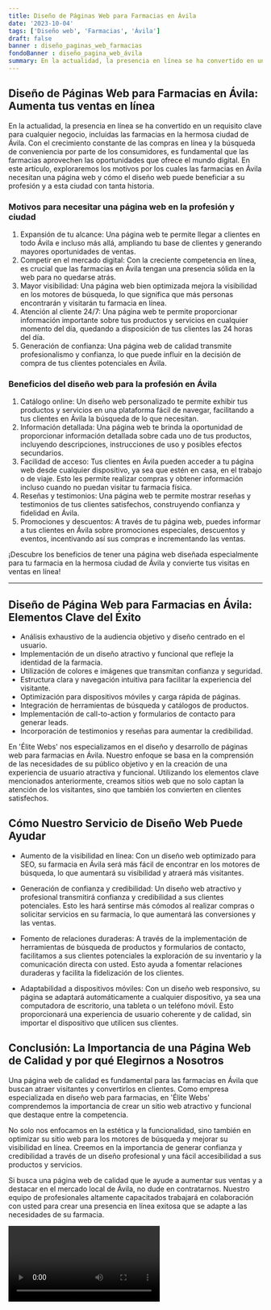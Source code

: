 ```yaml
---
title: Diseño de Páginas Web para Farmacias en Ávila
date: '2023-10-04'
tags: ['Diseño web', 'Farmacias', 'Ávila']
draft: false
banner : diseño_paginas_web_farmacias
fondoBanner : diseño_pagina_web_ávila
summary: En la actualidad, la presencia en línea se ha convertido en un requisito clave para cualquier negocio, incluidas las farmacias en la hermosa ciudad de Ávila. Con el crecimiento constante de las compras en línea y la búsqueda de conveniencia por parte de los consumidores, es fundamental que las farmacias aprovechen las oportunidades que ofrece el mundo digital. En este artículo, exploraremos los motivos por los cuales las farmacias en Ávila necesitan una página web y cómo el diseño web puede beneficiar a su profesión y a esta ciudad con tanta historia.
---
```


## Diseño de Páginas Web para Farmacias en Ávila: Aumenta tus ventas en línea

En la actualidad, la presencia en línea se ha convertido en un requisito clave para cualquier negocio, incluidas las farmacias en la hermosa ciudad de Ávila. Con el crecimiento constante de las compras en línea y la búsqueda de conveniencia por parte de los consumidores, es fundamental que las farmacias aprovechen las oportunidades que ofrece el mundo digital. En este artículo, exploraremos los motivos por los cuales las farmacias en Ávila necesitan una página web y cómo el diseño web puede beneficiar a su profesión y a esta ciudad con tanta historia.

### Motivos para necesitar una página web en la profesión y ciudad

1. Expansión de tu alcance: Una página web te permite llegar a clientes en todo Ávila e incluso más allá, ampliando tu base de clientes y generando mayores oportunidades de ventas.
2. Competir en el mercado digital: Con la creciente competencia en línea, es crucial que las farmacias en Ávila tengan una presencia sólida en la web para no quedarse atrás.
3. Mayor visibilidad: Una página web bien optimizada mejora la visibilidad en los motores de búsqueda, lo que significa que más personas encontrarán y visitarán tu farmacia en línea.
4. Atención al cliente 24/7: Una página web te permite proporcionar información importante sobre tus productos y servicios en cualquier momento del día, quedando a disposición de tus clientes las 24 horas del día.
5. Generación de confianza: Una página web de calidad transmite profesionalismo y confianza, lo que puede influir en la decisión de compra de tus clientes potenciales en Ávila.

### Beneficios del diseño web para la profesión en Ávila

1. Catálogo online: Un diseño web personalizado te permite exhibir tus productos y servicios en una plataforma fácil de navegar, facilitando a tus clientes en Ávila la búsqueda de lo que necesitan.
2. Información detallada: Una página web te brinda la oportunidad de proporcionar información detallada sobre cada uno de tus productos, incluyendo descripciones, instrucciones de uso y posibles efectos secundarios.
3. Facilidad de acceso: Tus clientes en Ávila pueden acceder a tu página web desde cualquier dispositivo, ya sea que estén en casa, en el trabajo o de viaje. Esto les permite realizar compras y obtener información incluso cuando no puedan visitar tu farmacia física.
4. Reseñas y testimonios: Una página web te permite mostrar reseñas y testimonios de tus clientes satisfechos, construyendo confianza y fidelidad en Ávila.
5. Promociones y descuentos: A través de tu página web, puedes informar a tus clientes en Ávila sobre promociones especiales, descuentos y eventos, incentivando así sus compras e incrementando las ventas.

¡Descubre los beneficios de tener una página web diseñada especialmente para tu farmacia en la hermosa ciudad de Ávila y convierte tus visitas en ventas en línea!

---

<GifSeo />

<Cta />

## Diseño de Página Web para Farmacias en Ávila: Elementos Clave del Éxito

- Análisis exhaustivo de la audiencia objetivo y diseño centrado en el usuario.
- Implementación de un diseño atractivo y funcional que refleje la identidad de la farmacia.
- Utilización de colores e imágenes que transmitan confianza y seguridad.
- Estructura clara y navegación intuitiva para facilitar la experiencia del visitante.
- Optimización para dispositivos móviles y carga rápida de páginas.
- Integración de herramientas de búsqueda y catálogos de productos.
- Implementación de call-to-action y formularios de contacto para generar leads.
- Incorporación de testimonios y reseñas para aumentar la credibilidad.

En 'Élite Webs' nos especializamos en el diseño y desarrollo de páginas web para farmacias en Ávila. Nuestro enfoque se basa en la comprensión de las necesidades de su público objetivo y en la creación de una experiencia de usuario atractiva y funcional. Utilizando los elementos clave mencionados anteriormente, creamos sitios web que no solo captan la atención de los visitantes, sino que también los convierten en clientes satisfechos.

## Cómo Nuestro Servicio de Diseño Web Puede Ayudar

- Aumento de la visibilidad en línea: Con un diseño web optimizado para SEO, su farmacia en Ávila será más fácil de encontrar en los motores de búsqueda, lo que aumentará su visibilidad y atraerá más visitantes.

- Generación de confianza y credibilidad: Un diseño web atractivo y profesional transmitirá confianza y credibilidad a sus clientes potenciales. Esto les hará sentirse más cómodos al realizar compras o solicitar servicios en su farmacia, lo que aumentará las conversiones y las ventas.

- Fomento de relaciones duraderas: A través de la implementación de herramientas de búsqueda de productos y formularios de contacto, facilitamos a sus clientes potenciales la exploración de su inventario y la comunicación directa con usted. Esto ayuda a fomentar relaciones duraderas y facilita la fidelización de los clientes.

- Adaptabilidad a dispositivos móviles: Con un diseño web responsivo, su página se adaptará automáticamente a cualquier dispositivo, ya sea una computadora de escritorio, una tableta o un teléfono móvil. Esto proporcionará una experiencia de usuario coherente y de calidad, sin importar el dispositivo que utilicen sus clientes.

## Conclusión: La Importancia de una Página Web de Calidad y por qué Elegirnos a Nosotros

Una página web de calidad es fundamental para las farmacias en Ávila que buscan atraer visitantes y convertirlos en clientes. Como empresa especializada en diseño web para farmacias, en 'Élite Webs' comprendemos la importancia de crear un sitio web atractivo y funcional que destaque entre la competencia.

No solo nos enfocamos en la estética y la funcionalidad, sino también en optimizar su sitio web para los motores de búsqueda y mejorar su visibilidad en línea. Creemos en la importancia de generar confianza y credibilidad a través de un diseño profesional y una fácil accesibilidad a sus productos y servicios.

Si busca una página web de calidad que le ayude a aumentar sus ventas y a destacar en el mercado local de Ávila, no dude en contratarnos. Nuestro equipo de profesionales altamente capacitados trabajará en colaboración con usted para crear una presencia en línea exitosa que se adapte a las necesidades de su farmacia.

<Video />

<CtaBot job='Farmacias' city='Ávila'/>

<Gmaps query='Ávila+españa+maps' />